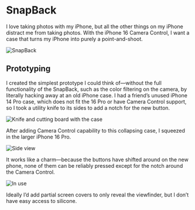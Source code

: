 # SnapBack

I love taking photos with my iPhone, but all the other things on my iPhone distract me from taking photos. With the iPhone 16 Camera Control, I want a case that turns my iPhone into purely a point-and-shoot.

![SnapBack](https://cloud-gishxlszt-lachlan-jc.vercel.app/SnapBack.png)

## Prototyping

I created the simplest prototype I could think of—without the full functionality of the SnapBack, such as the color filtering on the camera, by literally hacking away at an old iPhone case. I had a friend’s unused iPhone 14 Pro case, which does not fit the 16 Pro or have Camera Control support, so I took a utility knife to its sides to add a notch for the new button.

![Knife and cutting board with the case](https://cloud-pwujmhbri-lachlan-jc.vercel.app/knife.jpeg)

After adding Camera Control capability to this collapsing case, I squeezed in the larger iPhone 16 Pro.

![Side view](https://cloud-pwujmhbri-lachlan-jc.vercel.app/side.jpeg)

It works like a charm—because the buttons have shifted around on the new phone, none of them can be reliably pressed except for the notch around the Camera Control.

![In use](https://cloud-pwujmhbri-lachlan-jc.vercel.app/in_use.jpeg)

Ideally I’d add partial screen covers to only reveal the viewfinder, but I don’t have easy access to silicone.
